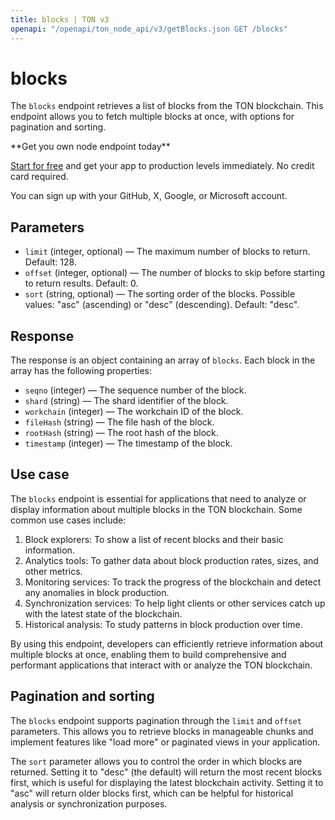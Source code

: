 ---
title: blocks | TON v3
openapi: "/openapi/ton_node_api/v3/getBlocks.json GET /blocks"
---

# blocks

The `blocks` endpoint retrieves a list of blocks from the TON blockchain. This endpoint allows you to fetch multiple blocks at once, with options for pagination and sorting.

<Check>
**Get you own node endpoint today**

[Start for free](https://console.chainstack.com/) and get your app to production levels immediately. No credit card required.

You can sign up with your GitHub, X, Google, or Microsoft account.
</Check>


## Parameters

* `limit` (integer, optional) — The maximum number of blocks to return. Default: 128.
* `offset` (integer, optional) — The number of blocks to skip before starting to return results. Default: 0.
* `sort` (string, optional) — The sorting order of the blocks. Possible values: "asc" (ascending) or "desc" (descending). Default: "desc".

## Response

The response is an object containing an array of `blocks`. Each block in the array has the following properties:

* `seqno` (integer) — The sequence number of the block.
* `shard` (string) — The shard identifier of the block.
* `workchain` (integer) — The workchain ID of the block.
* `fileHash` (string) — The file hash of the block.
* `rootHash` (string) — The root hash of the block.
* `timestamp` (integer) — The timestamp of the block.

## Use case

The `blocks` endpoint is essential for applications that need to analyze or display information about multiple blocks in the TON blockchain. Some common use cases include:

1. Block explorers: To show a list of recent blocks and their basic information.
2. Analytics tools: To gather data about block production rates, sizes, and other metrics.
3. Monitoring services: To track the progress of the blockchain and detect any anomalies in block production.
4. Synchronization services: To help light clients or other services catch up with the latest state of the blockchain.
5. Historical analysis: To study patterns in block production over time.

By using this endpoint, developers can efficiently retrieve information about multiple blocks at once, enabling them to build comprehensive and performant applications that interact with or analyze the TON blockchain.

## Pagination and sorting

The `blocks` endpoint supports pagination through the `limit` and `offset` parameters. This allows you to retrieve blocks in manageable chunks and implement features like "load more" or paginated views in your application.

The `sort` parameter allows you to control the order in which blocks are returned. Setting it to "desc" (the default) will return the most recent blocks first, which is useful for displaying the latest blockchain activity. Setting it to "asc" will return older blocks first, which can be helpful for historical analysis or synchronization purposes.